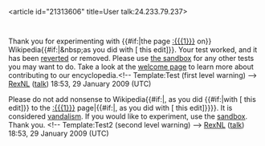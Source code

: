 <article id="21313606" title=User talk:24.233.79.237>
	<talkpage id="21313606" title="User talk:24.233.79.237">
Thank you for experimenting with {{#if:|the page [[:{{{1}}}]] on}} Wikipedia{{#if:|&amp;nbsp;as you did with [{{{diff}}} this edit]}}. Your test worked, and it has been [[Help:Reverting|reverted]] or removed. Please use [[Wikipedia:Sandbox|the sandbox]] for any other tests you may want to do. Take a look at the [[Wikipedia:Introduction|welcome page]] to learn more about contributing to our encyclopedia.&lt;!-- Template:Test (first level warning) --&gt; [[User:RexNL|RexNL]] ([[User talk:RexNL|talk]]) 18:53, 29 January 2009 (UTC)

Please do not add nonsense to Wikipedia{{#if:|, as you did {{#if:|with [{{{diff}}} this edit]}} to the [[:{{{1}}}]] page|{{#if:|, as you did with [{{{diff}}} this edit]}}}}. It is considered [[Wikipedia:Vandalism template link|vandalism]]. If you would like to experiment, use the [[Wikipedia:Sandbox|sandbox]]. Thank you. &lt;!-- Template:Test2 (second level warning) --&gt; [[User:RexNL|RexNL]] ([[User talk:RexNL|talk]]) 18:53, 29 January 2009 (UTC)
	</talkpage>
</article>